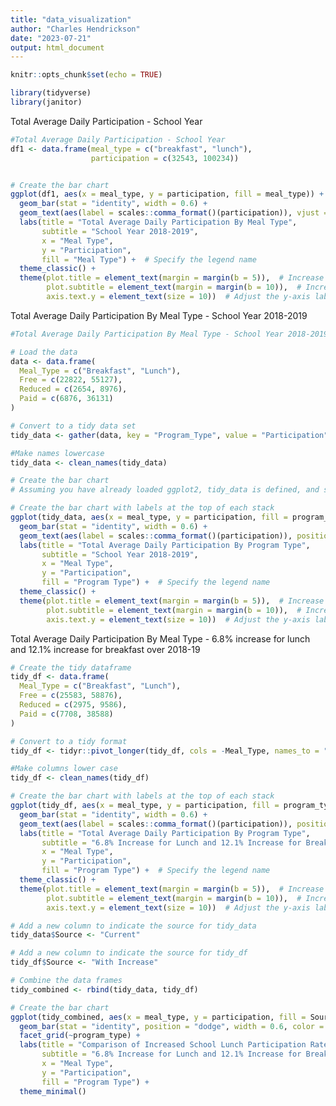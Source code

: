 ```yaml
---
title: "data_visualization"
author: "Charles Hendrickson"
date: "2023-07-21"
output: html_document
---
```


```r
knitr::opts_chunk$set(echo = TRUE)

library(tidyverse)
library(janitor)

```

Total Average Daily Participation - School Year 
```r
#Total Average Daily Participation - School Year 
df1 <- data.frame(meal_type = c("breakfast", "lunch"),
                  participation = c(32543, 100234))


# Create the bar chart
ggplot(df1, aes(x = meal_type, y = participation, fill = meal_type)) +
  geom_bar(stat = "identity", width = 0.6) +
  geom_text(aes(label = scales::comma_format()(participation)), vjust = 1.5, color = "black", size = 4) +  # Increase vjust value
  labs(title = "Total Average Daily Participation By Meal Type",
       subtitle = "School Year 2018-2019",
       x = "Meal Type",
       y = "Participation",
       fill = "Meal Type") +  # Specify the legend name
  theme_classic() +
  theme(plot.title = element_text(margin = margin(b = 5)),  # Increase space between title and subtitle
        plot.subtitle = element_text(margin = margin(b = 10)),  # Increase space between subtitle and plot
        axis.text.y = element_text(size = 10))  # Adjust the y-axis label size

```



Total Average Daily Participation By Meal Type - School Year 2018-2019
```r
#Total Average Daily Participation By Meal Type - School Year 2018-2019			

# Load the data
data <- data.frame(
  Meal_Type = c("Breakfast", "Lunch"),
  Free = c(22822, 55127),
  Reduced = c(2654, 8976),
  Paid = c(6876, 36131)
)

# Convert to a tidy data set
tidy_data <- gather(data, key = "Program_Type", value = "Participation", -Meal_Type)

#Make names lowercase 
tidy_data <- clean_names(tidy_data)

# Create the bar chart
# Assuming you have already loaded ggplot2, tidy_data is defined, and scales package is installed and loaded

# Create the bar chart with labels at the top of each stack
ggplot(tidy_data, aes(x = meal_type, y = participation, fill = program_type)) +
  geom_bar(stat = "identity", width = 0.6) +
  geom_text(aes(label = scales::comma_format()(participation)), position = position_stack(vjust = .7), color = "black", size = 4) +  # Position labels at the top
  labs(title = "Total Average Daily Participation By Program Type",
       subtitle = "School Year 2018-2019",
       x = "Meal Type",
       y = "Participation",
       fill = "Program Type") +  # Specify the legend name
  theme_classic() +
  theme(plot.title = element_text(margin = margin(b = 5)),  # Increase space between title and subtitle
        plot.subtitle = element_text(margin = margin(b = 10)),  # Increase space between subtitle and plot
        axis.text.y = element_text(size = 10))  # Adjust the y-axis label size


```



Total Average Daily Participation By Meal Type - 6.8% increase for lunch and 12.1% increase for breakfast over 2018-19
```r
# Create the tidy dataframe
tidy_df <- data.frame(
  Meal_Type = c("Breakfast", "Lunch"),
  Free = c(25583, 58876),
  Reduced = c(2975, 9586),
  Paid = c(7708, 38588)
)

# Convert to a tidy format
tidy_df <- tidyr::pivot_longer(tidy_df, cols = -Meal_Type, names_to = "Program_Type", values_to = "Participation")

#Make columns lower case
tidy_df <- clean_names(tidy_df)

# Create the bar chart with labels at the top of each stack
ggplot(tidy_df, aes(x = meal_type, y = participation, fill = program_type)) +
  geom_bar(stat = "identity", width = 0.6) +
  geom_text(aes(label = scales::comma_format()(participation)), position = position_stack(vjust = .7), color = "black", size = 4) +  # Position labels at the top
  labs(title = "Total Average Daily Participation By Program Type",
       subtitle = "6.8% Increase for Lunch and 12.1% Increase for Breakfast over School Year 2018-19",
       x = "Meal Type",
       y = "Participation",
       fill = "Program Type") +  # Specify the legend name
  theme_classic() +
  theme(plot.title = element_text(margin = margin(b = 5)),  # Increase space between title and subtitle
        plot.subtitle = element_text(margin = margin(b = 10)),  # Increase space between subtitle and plot
        axis.text.y = element_text(size = 10))  # Adjust the y-axis label size

```



```r
# Add a new column to indicate the source for tidy_data
tidy_data$Source <- "Current"

# Add a new column to indicate the source for tidy_df
tidy_df$Source <- "With Increase"

# Combine the data frames
tidy_combined <- rbind(tidy_data, tidy_df)

# Create the bar chart
ggplot(tidy_combined, aes(x = meal_type, y = participation, fill = Source)) +
  geom_bar(stat = "identity", position = "dodge", width = 0.6, color = "black") +
  facet_grid(~program_type) +
  labs(title = "Comparison of Increased School Lunch Participation Rates",
       subtitle = "6.8% Increase for Lunch and 12.1% Increase for Breakfast over School Year 2018-19",
       x = "Meal Type",
       y = "Participation",
       fill = "Program Type") +
  theme_minimal()
```

